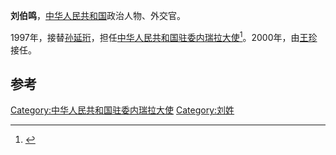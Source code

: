 '''刘伯鸣'''，[[中华人民共和国|中华人民共和国]]政治人物、外交官。

1997年，接替[[孙延珩|孙延珩]]，担任[[中国驻委内瑞拉大使列表|中华人民共和国驻委内瑞拉大使]]<ref name="中华人民共和国外交部">{{cite web|author=中华人民共和国外交部|title=中国驻委内瑞拉历任大使|url=http://www.mfa.gov.cn/chn/pds/ziliao/wjrw/2167/2174/t9293.htm|publisher=中华人民共和国外交部|accessdate=2012-03-09}}</ref>。2000年，由[[王珍|王珍]]接任。

== 参考 ==
{{reflist}}
{{start box}}
{{s-dip}}
{{succession box|[[孙延珩|孙延珩]]|[[王珍_(外交官)|王珍]]|[[中国驻委内瑞拉大使列表|中华人民共和国驻委内瑞拉大使]]|1997年2月-2000年10月}}
{{end box}}
{{中国政治人物小作品}}

[[Category:中华人民共和国驻委内瑞拉大使|Category:中华人民共和国驻委内瑞拉大使]]
[[Category:刘姓|Category:刘姓]]